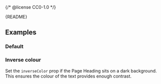{/* @license CC0-1.0 */}


<Meta of={PageHeadingStories} />

<Markdown>{README}</Markdown>

## Examples

### Default

<Primary />

<Controls />

### Inverse colour

Set the `inverseColor` prop if the Page Heading sits on a dark background.
This ensures the colour of the text provides enough contrast.

<Canvas of={PageHeadingStories.InvertedColor} />
